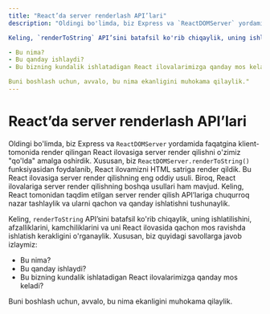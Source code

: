 ```yaml
---
title: "React’da server renderlash API’lari"
description: "Oldingi bo'limda, biz Express va `ReactDOMServer` yordamida faqatgina klient-tomonida render qilingan React ilovasiga server render qilishni o'zimiz "qo'lda" amalga oshirdik. Xususan, biz `ReactDOMServer.renderToString()` funksiyasidan foydalanib, React ilovamizni HTML satriga render qildik. Bu React ilovasiga server render qilishning eng oddiy usuli. Biroq, React ilovalariga server render qilishning boshqa usullari ham mavjud. Keling, React tomonidan taqdim etilgan server render qilish API’lariga chuqurroq nazar tashlaylik va ularni qachon va qanday ishlatishni tushunaylik.

Keling, `renderToString` API’sini batafsil ko'rib chiqaylik, uning ishlatilishini, afzalliklarini, kamchiliklarini va uni React ilovasida qachon mos ravishda ishlatish kerakligini o'rganaylik. Xususan, biz quyidagi savollarga javob izlaymiz:

- Bu nima?
- Bu qanday ishlaydi?
- Bu bizning kundalik ishlatadigan React ilovalarimizga qanday mos keladi?

Buni boshlash uchun, avvalo, bu nima ekanligini muhokama qilaylik."
---
```


# React’da server renderlash API’lari

Oldingi bo'limda, biz Express va `ReactDOMServer` yordamida faqatgina klient-tomonida render qilingan React ilovasiga server render qilishni o'zimiz "qo'lda" amalga oshirdik. Xususan, biz `ReactDOMServer.renderToString()` funksiyasidan foydalanib, React ilovamizni HTML satriga render qildik. Bu React ilovasiga server render qilishning eng oddiy usuli. Biroq, React ilovalariga server render qilishning boshqa usullari ham mavjud. Keling, React tomonidan taqdim etilgan server render qilish API’lariga chuqurroq nazar tashlaylik va ularni qachon va qanday ishlatishni tushunaylik.

Keling, `renderToString` API’sini batafsil ko'rib chiqaylik, uning ishlatilishini, afzalliklarini, kamchiliklarini va uni React ilovasida qachon mos ravishda ishlatish kerakligini o'rganaylik. Xususan, biz quyidagi savollarga javob izlaymiz:

- Bu nima?
- Bu qanday ishlaydi?
- Bu bizning kundalik ishlatadigan React ilovalarimizga qanday mos keladi?

Buni boshlash uchun, avvalo, bu nima ekanligini muhokama qilaylik.
